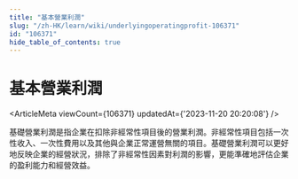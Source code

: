 ```yaml
---
title: "基本營業利潤"
slug: "/zh-HK/learn/wiki/underlyingoperatingprofit-106371"
id: "106371"
hide_table_of_contents: true
---
```



<Breadcrumbs current="基本營業利潤" />

# 基本營業利潤

<ArticleMeta viewCount={106371} updatedAt={'2023-11-20 20:20:08'} />
<div className='border-solid border-b border-t-0 my-4 border-[var(--ifm-color-gray-300)]' />

基礎營業利潤是指企業在扣除非經常性項目後的營業利潤。非經常性項目包括一次性收入、一次性費用以及其他與企業正常運營無關的項目。基礎營業利潤可以更好地反映企業的經營狀況，排除了非經常性因素對利潤的影響，更能準確地評估企業的盈利能力和經營效益。
